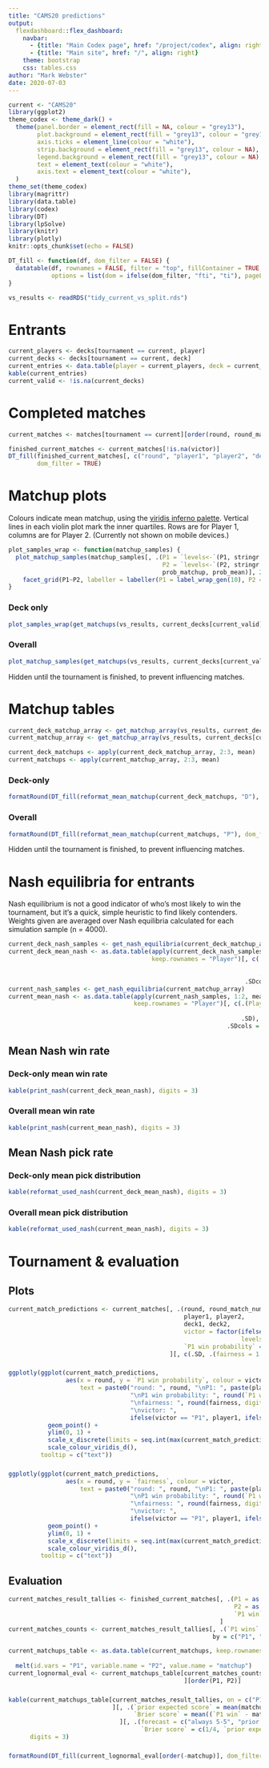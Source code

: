 ```yaml
---
title: "CAMS20 predictions"
output: 
  flexdashboard::flex_dashboard:
    navbar:
      - {title: "Main Codex page", href: "/project/codex", align: right}
      - {title: "Main site", href: "/", align: right}
    theme: bootstrap
    css: tables.css
author: "Mark Webster"
date: 2020-07-03
---
```


```r
current <- "CAMS20"
library(ggplot2)
theme_codex <- theme_dark() +
  theme(panel.border = element_rect(fill = NA, colour = "grey13"),
        plot.background = element_rect(fill = "grey13", colour = "grey13"),
        axis.ticks = element_line(colour = "white"),
        strip.background = element_rect(fill = "grey13", colour = NA),
        legend.background = element_rect(fill = "grey13", colour = NA),
        text = element_text(colour = "white"),
        axis.text = element_text(colour = "white"), 
  )
theme_set(theme_codex)
library(magrittr)
library(data.table)
library(codex)
library(DT)
library(lpSolve)
library(knitr)
library(plotly)
knitr::opts_chunk$set(echo = FALSE)
```

```r
DT_fill <- function(df, dom_filter = FALSE) {
  datatable(df, rownames = FALSE, filter = "top", fillContainer = TRUE,
            options = list(dom = ifelse(dom_filter, "fti", "ti"), pageLength = nrow(df)))
}
```

```r
vs_results <- readRDS("tidy_current_vs_split.rds")
```

# Entrants {data-navmenu="Data"}

```r
current_players <- decks[tournament == current, player]
current_decks <- decks[tournament == current, deck]
current_entries <- data.table(player = current_players, deck = current_decks, stringsAsFactors = TRUE)
kable(current_entries)
current_valid <- !is.na(current_decks)
```

# Completed matches {data-navmenu="Data"}

```r
current_matches <- matches[tournament == current][order(round, round_match_number)]
```

```r
finished_current_matches <- current_matches[!is.na(victor)]
DT_fill(finished_current_matches[, c("round", "player1", "player2", "deck1", "deck2", "victor")],
        dom_filter = TRUE)
```

# Matchup plots {data-orientation=rows data-navmenu="Predictions" .no-mobile}

Colours indicate mean matchup, using the [viridis inferno palette](https://cran.r-project.org/web/packages/viridis/vignettes/intro-to-viridis.html). Vertical lines in each violin plot mark the inner quartiles. Rows are for Player 1, columns are for Player 2. (Currently not shown on mobile devices.)

```r
plot_samples_wrap <- function(matchup_samples) {
  plot_matchup_samples(matchup_samples[, .(P1 = `levels<-`(P1, stringr::str_replace_all(levels(P1), "/", " ")),
                                           P2 = `levels<-`(P2, stringr::str_replace_all(levels(P2), "/", " ")),
                                           prob_matchup, prob_mean)], 2) +
    facet_grid(P1~P2, labeller = labeller(P1 = label_wrap_gen(10), P2 = label_wrap_gen(15)))
}
```

### Deck only

```r
plot_samples_wrap(get_matchups(vs_results, current_decks[current_valid]))
```

### Overall

```r
plot_matchup_samples(get_matchups(vs_results, current_decks[current_valid], current_players[current_valid]), 2)
```

Hidden until the tournament is finished, to prevent influencing matches.

# Matchup tables {data-orientation=rows data-navmenu="Predictions"}

```r
current_deck_matchup_array <- get_matchup_array(vs_results, current_decks[current_valid])
current_matchup_array <- get_matchup_array(vs_results, current_decks[current_valid], current_players[current_valid])

current_deck_matchups <- apply(current_deck_matchup_array, 2:3, mean)
current_matchups <- apply(current_matchup_array, 2:3, mean)
```

### Deck-only

```r
formatRound(DT_fill(reformat_mean_matchup(current_deck_matchups, "D"), dom_filter = TRUE), 3:4, 3L)
```

### Overall

```r
formatRound(DT_fill(reformat_mean_matchup(current_matchups, "P"), dom_filter = TRUE), 3:4, 3L)
```

Hidden until the tournament is finished, to prevent influencing matches.

# Nash equilibria for entrants {data-orientation=rows data-navmenu="Predictions"}

Nash equilibrium is not a good indicator of who's most likely to win the tournament, but it's a quick, simple heuristic to find likely contenders. Weights given are averaged over Nash equilibria calculated for each simulation sample (n = 4000).

```r
current_deck_nash_samples <- get_nash_equilibria(current_deck_matchup_array)
current_deck_mean_nash <- as.data.table(apply(current_deck_nash_samples, 1:2, mean), 
                                        keep.rownames = "Player")[, c(.(Player = factor(Player, 
                                                                                        c("P1", "P2", "Both"))), 
                                                                      .SD), 
                                                                  .SDcols = dimnames(current_deck_nash_samples)[[2]]]
current_nash_samples <- get_nash_equilibria(current_matchup_array)
current_mean_nash <- as.data.table(apply(current_nash_samples, 1:2, mean), 
                                   keep.rownames = "Player")[, c(.(Player = factor(Player, 
                                                                                   c("P1", "P2", "Both"))), 
                                                                 .SD), 
                                                             .SDcols = dimnames(current_nash_samples)[[2]]]
```

## Mean Nash win rate {data-height=300}

### Deck-only mean win rate

```r
kable(print_nash(current_deck_mean_nash), digits = 3)
```

### Overall mean win rate

```r
kable(print_nash(current_mean_nash), digits = 3)
```

## Mean Nash pick rate {data-height=700}

### Deck-only mean pick distribution

```r
kable(reformat_used_nash(current_deck_mean_nash), digits = 3)
```

### Overall mean pick distribution

```r
kable(reformat_used_nash(current_mean_nash), digits = 3)
```

# Tournament & evaluation {data-navmenu="Predictions"}

## Plots {data-width=400}

```r
current_match_predictions <- current_matches[, .(round, round_match_number,
                                                 player1, player2,
                                                 deck1, deck2,
                                                 victor = factor(ifelse(is.na(victor), "ongoing", ifelse(victor == player1, "P1", "P2")),
                                                                 levels = c("P1", "P2", "ongoing")),
                                                 `P1 win probability` = diag(current_matchups[player1, player2]))
                                             ][, c(.SD, .(fairness = 1 - 2*abs(`P1 win probability` - 1/2)))]
```

###

```r
ggplotly(ggplot(current_match_predictions,
                aes(x = round, y = `P1 win probability`, colour = victor,
                    text = paste0("round: ", round, "\nP1: ", paste(player1, deck1), "\nP2: ", paste(player2, deck2),
                                  "\nP1 win probability: ", round(`P1 win probability`, digits = 3),
                                  "\nfairness: ", round(fairness, digits = 3),
                                  "\nvictor: ",
                                  ifelse(victor == "P1", player1, ifelse(victor == "P2", player2, "ongoing"))))) +
           geom_point() +
           ylim(0, 1) +
           scale_x_discrete(limits = seq.int(max(current_match_predictions$round))) +
           scale_colour_viridis_d(),
         tooltip = c("text"))
```

###

```r
ggplotly(ggplot(current_match_predictions,
                aes(x = round, y = `fairness`, colour = victor,
                    text = paste0("round: ", round, "\nP1: ", paste(player1, deck1), "\nP2: ", paste(player2, deck2),
                                  "\nP1 win probability: ", round(`P1 win probability`, digits = 3),
                                  "\nfairness: ", round(fairness, digits = 3),
                                  "\nvictor: ",
                                  ifelse(victor == "P1", player1, ifelse(victor == "P2", player2, "ongoing"))))) +
           geom_point() +
           ylim(0, 1) +
           scale_x_discrete(limits = seq.int(max(current_match_predictions$round))) +
           scale_colour_viridis_d(),
         tooltip = c("text"))
```

## Evaluation {data-width=600}

```r
current_matches_result_tallies <- finished_current_matches[, .(P1 = as.factor(player1),
                                                               P2 = as.factor(player2),
                                                               `P1 win` = victor == player1)
                                                           ]
current_matches_counts <- current_matches_result_tallies[, .(`P1 wins` = paste(sum(`P1 win`), .N, sep = "/")),
                                                         by = c("P1", "P2")]
```

```r
current_matchups_table <- as.data.table(current_matchups, keep.rownames = "P1")[, c(list(P1 = factor(P1, unique(P1))), .SD),
                                                                                .SDcols = setdiff(colnames(current_matchups), "P1")] %>% 
  melt(id.vars = "P1", variable.name = "P2", value.name = "matchup")
current_lognormal_eval <- current_matchups_table[current_matches_counts, on = c("P1", "P2")
                                                 ][order(P1, P2)]
```

### {data-height=220}

```r
kable(current_matchups_table[current_matches_result_tallies, on = c("P1", "P2")
                             ][, .(`prior expected score` = mean(matchup*(1 - matchup)),
                                   `Brier score` = mean((`P1 win` - matchup)^2))
                               ][, .(forecast = c("always 5-5", "prior expected score", "model"),
                                     `Brier score` = c(1/4, `prior expected score`, `Brier score`))],
      digits = 3)
```

### {data-height=780}

```r
formatRound(DT_fill(current_lognormal_eval[order(-matchup)], dom_filter = TRUE), 3, 3)
```
